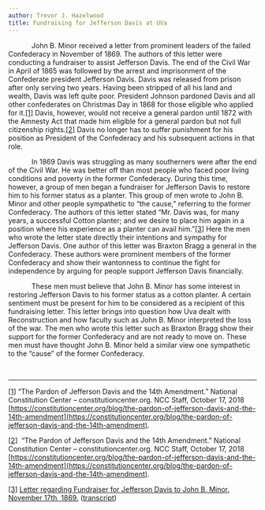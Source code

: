 ```yaml
---
author: Trevor J. Hazelwood
title: Fundraising for Jefferson Davis at UVa
---
```

            John B. Minor received a letter from prominent leaders of the failed Confederacy in November of 1869. The authors of this letter were conducting a fundraiser to assist Jefferson Davis. The end of the Civil War in April of 1865 was followed by the arrest and imprisonment of the Confederate president Jefferson Davis. Davis was released from prison after only serving two years. Having been stripped of all his land and wealth, Davis was left quite poor. President Johnson pardoned Davis and all other confederates on Christmas Day in 1868 for those eligible who applied for it.[\[1\]](#_ftn1) Davis, however, would not receive a general pardon until 1872 with the Amnesty Act that made him eligible for a general pardon but not full citizenship rights.[\[2\]](#_ftn2) Davis no longer has to suffer punishment for his position as President of the Confederacy and his subsequent actions in that role.

            In 1869 Davis was struggling as many southerners were after the end of the Civil War. He was better off than most people who faced poor living conditions and poverty in the former Confederacy. During this time, however, a group of men began a fundraiser for Jefferson Davis to restore him to his former status as a planter. This group of men wrote to John B. Minor and other people sympathetic to “the cause,” referring to the former Confederacy. The authors of this letter stated “Mr. Davis was, for many years, a successful Cotton planter; and we desire to place him again in a position where his experience as a planter can avail him.”[\[3\]](#_ftn3) Here the men who wrote the letter state directly their intentions and sympathy for Jefferson Davis. One author of this letter was Braxton Bragg a general in the Confederacy. These authors were prominent members of the former Confederacy and show their wantonness to continue the fight for independence by arguing for people support Jefferson Davis financially.

            These men must believe that John B. Minor has some interest in restoring Jefferson Davis to his former status as a cotton planter. A certain sentiment must be present for him to be considered as a recipient of this fundraising letter. This letter brings into question how Uva dealt with Reconstruction and how faculty such as John B. Minor interpreted the loss of the war. The men who wrote this letter such as Braxton Bragg show their support for the former Confederacy and are not ready to move on. These men must have thought John B. Minor held a similar view one sympathetic to the “cause” of the former Confederacy.

  
 

  

* * *

[\[1\]](#_ftnref1) “The Pardon of Jefferson Davis and the 14th Amendment.” National Constitution Center – constitutioncenter.org. NCC Staff, October 17, 2018 [https://constitutioncenter.org/blog/the-pardon-of-jefferson-davis-and-the-14th-amendment](https://constitutioncenter.org/blog/the-pardon-of-jefferson-davis-and-the-14th-amendment).

[\[2\]](#_ftnref2)  “The Pardon of Jefferson Davis and the 14th Amendment.” National Constitution Center – constitutioncenter.org. NCC Staff, October 17, 2018 [https://constitutioncenter.org/blog/the-pardon-of-jefferson-davis-and-the-14th-amendment](https://constitutioncenter.org/blog/the-pardon-of-jefferson-davis-and-the-14th-amendment).

[\[3\]](#_ftnref3) [Letter regarding Fundraiser for Jefferson Davis to John B. Minor. November 17th, 1869.](http://juel.iath.virginia.edu/node/863?manifest=http%3A%2F%2Fjuel.iath.virginia.edu%2Fjuel-uv%2FMissingMinorLetters___Fundraiser_in_support_of_Jefferson_Davis_November_17_1869.json&locale=en-GB#?c=0&m=0&s=0&cv=0&xywh=-706%2C-184%2C3892%2C3675) ([transcript](http://juel.iath.virginia.edu/node/343?doc=/juel_display/letters/Minor_2/Fundraiser_in_support_of_Jefferson_Davis_November_17_1869_Transcript))